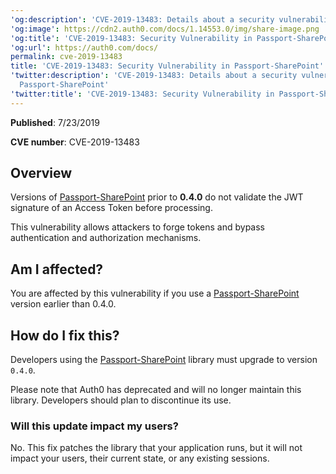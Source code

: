 ---
'og:description': 'CVE-2019-13483: Details about a security vulnerability in Passport-SharePoint'
'og:image': https://cdn2.auth0.com/docs/1.14553.0/img/share-image.png
'og:title': 'CVE-2019-13483: Security Vulnerability in Passport-SharePoint'
'og:url': https://auth0.com/docs/
permalink: cve-2019-13483
title: 'CVE-2019-13483: Security Vulnerability in Passport-SharePoint'
'twitter:description': 'CVE-2019-13483: Details about a security vulnerability in
  Passport-SharePoint'
'twitter:title': 'CVE-2019-13483: Security Vulnerability in Passport-SharePoint'
---
**Published**: 7/23/2019

**CVE number**: CVE-2019-13483

## Overview

Versions of [Passport-SharePoint](https://github.com/auth0/passport-sharepoint) prior to **0.4.0** do not validate the <Tooltip tip="JSON Web Token (JWT): Standard ID Token format (and often Access Token format) used to represent claims securely between two parties." cta="View Glossary" href="/docs/glossary?term=JWT">JWT</Tooltip> signature of an <Tooltip tip="Access Token: Authorization credential, in the form of an opaque string or JWT, used to access an API." cta="View Glossary" href="/docs/glossary?term=Access+Token">Access Token</Tooltip> before processing.

This vulnerability allows attackers to forge tokens and bypass authentication and authorization mechanisms.

## Am I affected?

You are affected by this vulnerability if you use a [Passport-SharePoint](https://github.com/auth0/passport-sharepoint) version earlier than 0.4.0.

## How do I fix this?

Developers using the [Passport-SharePoint](https://github.com/auth0/passport-sharepoint) library must upgrade to version `0.4.0`.

Please note that Auth0 has deprecated and will no longer maintain this library. Developers should plan to discontinue its use.

### Will this update impact my users?

No. This fix patches the library that your application runs, but it will not impact your users, their current state, or any existing sessions.